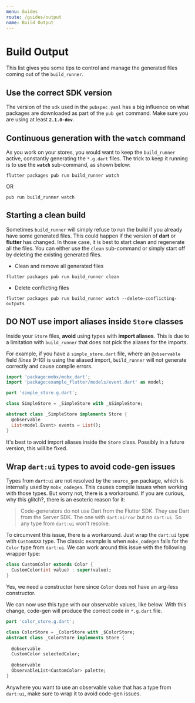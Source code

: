 ```yaml
---
menu: Guides
route: /guides/output
name: Build Output
---
```


# Build Output

This list gives you some tips to control and manage the generated files coming out of the `build_runner`.

## Use the correct SDK version

The version of the `sdk` used in the `pubspec.yaml` has a big influence on what packages are downloaded as part of the `pub get` command. Make sure you are using at least **`2.1.0-dev`**.

## Continuous generation with the `watch` command

As you work on your stores, you would want to keep the `build_runner` active, constantly generating the `*.g.dart` files. The trick to keep it running is to use the **`watch`** sub-command, as shown below:

```
flutter packages pub run build_runner watch
```

OR

```
pub run build_runner watch
```

## Starting a clean build

Sometimes `build_runner` will simply refuse to run the build if you already have some generated files. This could happen if the version of **dart** or **flutter** has changed. In those case, it is best to start clean and regenerate all the files. You can either use the `clean` sub-command or simply start off by deleting the existing generated files.

- Clean and remove all generated files

```
flutter packages pub run build_runner clean
```

- Delete conflicting files

```
flutter packages pub run build_runner watch --delete-conflicting-outputs
```

## DO NOT use import aliases inside `Store` classes

Inside your `Store` files, **avoid** using types with **import aliases**. This is due to a limitation with `build_runner` that does not pick the aliases for the imports.

For example, if you have a `simple_store.dart` file, where an `@observable` field _(lines 9-10)_ is using the aliased import, `build_runner` will not generate correctly and cause compile errors.

```dart
import 'package:mobx/mobx.dart';
import 'package:example_flutter/models/event.dart' as model;

part 'simple_store.g.dart';

class SimpleStore = _SimpleStore with _$SimpleStore;

abstract class _SimpleStore implements Store {
  @observable
  List<model.Event> events = List();
}
```

It's best to avoid import aliases inside the `Store` class. Possibly in a future version, this will be fixed.

## Wrap `dart:ui` types to avoid code-gen issues

Types from `dart:ui` are not resolved by the `source_gen` package, which is internally used by `mobx_codegen`. This causes compile issues when working with those types. But worry not, there is a workaround. If you are curious, why this glitch?, there is an esoteric reason for it:

> Code-generators do not use Dart from the Flutter SDK. They use Dart from the Server SDK. The one with `dart:mirror` but no `dart:ui`. So any type from `dart:ui` won't resolve.

To circumvent this issue, there is a workaround. Just wrap the `dart:ui` type with `CustomXXX` type. The classic example is when `mobx_codegen` fails for the `Color` type from `dart:ui`. We can work around this issue with the following wrapper type:

```dart
class CustomColor extends Color {
  CustomColor(int value) : super(value);
}
```

Yes, we need a constructor here since `Color` does not have an arg-less constructor.

We can now use this type with our observable values, like below. With this change, code-gen will produce the correct code in `*.g.dart` file.

```dart
part 'color_store.g.dart';

class ColorStore = _ColorStore with _$ColorStore;
abstract class _ColorStore implements Store {
  
  @observable
  CustomColor selectedColor;
  
  @observable
  ObservableList<CustomColor> palette;
}
```

Anywhere you want to use an observable value that has a type from `dart:ui`, make sure to wrap it to avoid code-gen issues.

